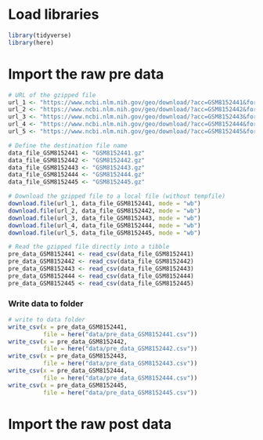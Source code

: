 # Load libraries

```r
library(tidyverse)
library(here)
```

# Import the raw pre data

```r
# URL of the gzipped file
url_1 <- "https://www.ncbi.nlm.nih.gov/geo/download/?acc=GSM8152441&format=file&file=GSM8152441%5F20220128%5F30102613280522%2D01%5F01002%5F04%2ERCC%2Egz"
url_2 <- "https://www.ncbi.nlm.nih.gov/geo/download/?acc=GSM8152442&format=file&file=GSM8152442%5F20220128%5F30102613280522%2D01%5F01004%5F05%2ERCC%2Egz"
url_3 <- "https://www.ncbi.nlm.nih.gov/geo/download/?acc=GSM8152443&format=file&file=GSM8152443%5F20220128%5F30102613280522%2D01%5F01013%5F01%2ERCC%2Egz"
url_4 <- "https://www.ncbi.nlm.nih.gov/geo/download/?acc=GSM8152444&format=file&file=GSM8152444%5F20220128%5F30102613280522%2D01%5F01014%5F02%2ERCC%2Egz"
url_5 <- "https://www.ncbi.nlm.nih.gov/geo/download/?acc=GSM8152445&format=file&file=GSM8152445%5F20220128%5F30102613280522%2D01%5F01015%5F03%2ERCC%2Egz"

# Define the destination file name
data_file_GSM8152441 <- "GSM8152441.gz"
data_file_GSM8152442 <- "GSM8152442.gz"
data_file_GSM8152443 <- "GSM8152443.gz"
data_file_GSM8152444 <- "GSM8152444.gz"
data_file_GSM8152445 <- "GSM8152445.gz"

# Download the gzipped file to a local file (without tempfile)
download.file(url_1, data_file_GSM8152441, mode = "wb")
download.file(url_2, data_file_GSM8152442, mode = "wb")
download.file(url_3, data_file_GSM8152443, mode = "wb")
download.file(url_4, data_file_GSM8152444, mode = "wb")
download.file(url_5, data_file_GSM8152445, mode = "wb")

# Read the gzipped file directly into a tibble
pre_data_GSM8152441 <- read_csv(data_file_GSM8152441)
pre_data_GSM8152442 <- read_csv(data_file_GSM8152442)
pre_data_GSM8152443 <- read_csv(data_file_GSM8152443)
pre_data_GSM8152444 <- read_csv(data_file_GSM8152444)
pre_data_GSM8152445 <- read_csv(data_file_GSM8152445)

```

### Write data to folder

```r
# write to data folder
write_csv(x = pre_data_GSM8152441,
          file = here("data/pre_data_GSM8152441.csv"))
write_csv(x = pre_data_GSM8152442,
          file = here("data/pre_data_GSM8152442.csv"))
write_csv(x = pre_data_GSM8152443,
          file = here("data/pre_data_GSM8152443.csv"))
write_csv(x = pre_data_GSM8152444,
          file = here("data/pre_data_GSM8152444.csv"))
write_csv(x = pre_data_GSM8152445,
          file = here("data/pre_data_GSM8152445.csv"))
```

# Import the raw post data
